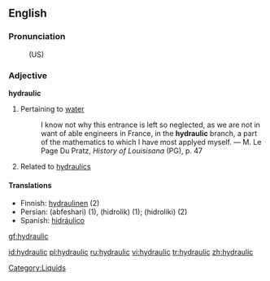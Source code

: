 ==English==

===Pronunciation===
:(US) {{SAMPA|/haI.drQ.lIks/}}

===Adjective===
'''hydraulic'''

# Pertaining to [[water]]
#:I know not why this entrance is left so neglected, as we are not in want of able engineers in France, in the '''hydraulic''' branch, a part of the mathematics to which I have most applyed myself. &mdash; M. Le Page Du Pratz, ''History of Louisisana'' (PG), p. 47
#Related to [[hydraulics]]

====Translations====
*Finnish: [[hydraulinen]] (2)
*Persian: {{FAchar|[[آبفشاری]]}} (abfeshari) (1), {{FAchar|[[هیدرولیک]]}} (hidrolik) (1); {{FAchar|[[هیدرولیکی]]}} (hidroliki) (2)
*Spanish: [[hidráulico]]

[[Category:Liquids]]

[[gf:hydraulic]]

[[id:hydraulic]]
[[pl:hydraulic]]
[[ru:hydraulic]]
[[vi:hydraulic]]
[[tr:hydraulic]]
[[zh:hydraulic]]